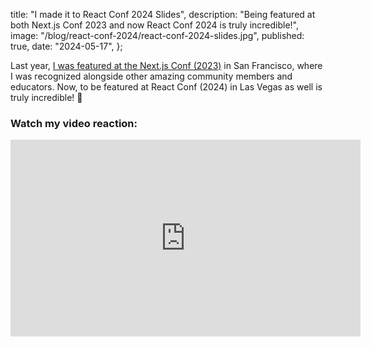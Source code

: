   title: "I made it to React Conf 2024 Slides",
  description:
    "Being featured at both Next.js Conf 2023 and now React Conf 2024 is truly incredible!",
  image: "/blog/react-conf-2024/react-conf-2024-slides.jpg",
  published: true,
  date: "2024-05-17",
};

Last year, [I was featured at the Next.js Conf (2023)](/blog/nextjs-conf-announcing-nextjs14-and-a-surprise-for-me) in San Francisco, where I was recognized alongside other amazing community members and educators. Now, to be featured at React Conf (2024) in Las Vegas as well is truly incredible! 🎉

### Watch my video reaction:

<div className="flex justify-center">
  <iframe
    width="560"
    height="315"
    src="https://www.youtube.com/embed/qIPMB3BeCOI?si=pLaSMu3DbDWlIwVt"
    title="YouTube video player"
    frameborder="0"
    allow="accelerometer; autoplay; clipboard-write; encrypted-media; gyroscope; picture-in-picture; fullscreen; web-share"
  ></iframe>
</div>
